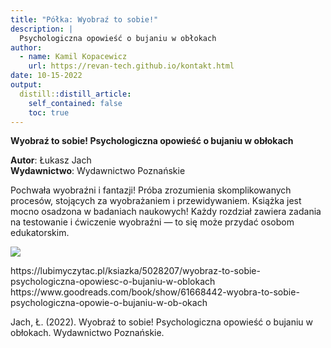 ```yaml
---
title: "Półka: Wyobraź to sobie!"
description: |
  Psychologiczna opowieść o bujaniu w obłokach
author:
  - name: Kamil Kopacewicz
    url: https://revan-tech.github.io/kontakt.html
date: 10-15-2022
output:
  distill::distill_article:
    self_contained: false
    toc: true
---
```

**Wyobraź to sobie! Psychologiczna opowieść o bujaniu w obłokach**<br>

**Autor**: Łukasz Jach<br>
**Wydawnictwo**: Wydawnictwo Poznańskie<br>

Pochwała wyobraźni i fantazji! Próba zrozumienia skomplikowanych procesów, stojących za wyobrażaniem i przewidywaniem. Książka jest mocno osadzona w badaniach naukowych! Każdy rozdział zawiera zadania na testowanie i ćwiczenie wyobraźni — to się może przydać osobom edukatorskim.<br>

  <img src="2.png">

https://lubimyczytac.pl/ksiazka/5028207/wyobraz-to-sobie-psychologiczna-opowiesc-o-bujaniu-w-oblokach <br>
https://www.goodreads.com/book/show/61668442-wyobra-to-sobie-psychologiczna-opowie-o-bujaniu-w-ob-okach<br>

Jach, Ł. (2022). Wyobraź to sobie! Psychologiczna opowieść o bujaniu w obłokach. Wydawnictwo Poznańskie.
